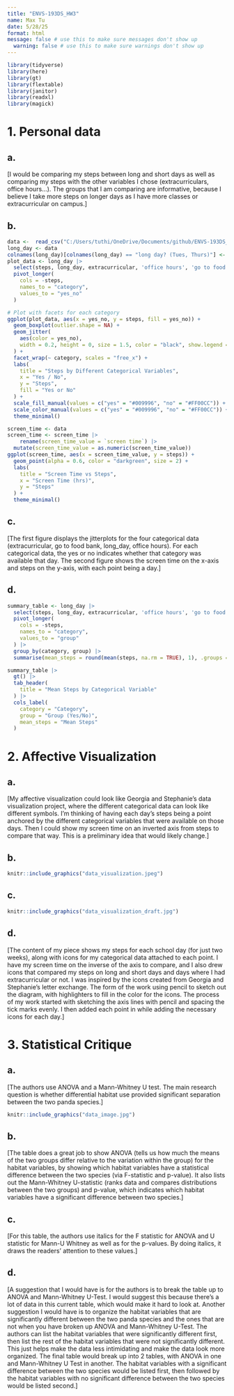 ```yaml
---
title: "ENVS-193DS_HW3"
name: Max Tu
date: 5/28/25
format: html
message: false # use this to make sure messages don't show up
  warning: false # use this to make sure warnings don't show up
---
```


```r
library(tidyverse)
library(here)
library(gt)
library(flextable)
library(janitor)
library(readxl)
library(magick)
```

# 1. Personal data

## a. 

[I would be comparing my steps between long and short days as well as comparing my steps with the other variables I chose (extracurriculars, office hours...). The groups that I am comparing are informative, because I believe I take more steps on longer days as I have more classes or extracurricular on campus.]

## b.

```r
data <-  read_csv("C:/Users/tuthi/OneDrive/Documents/github/ENVS-193DS_homework-03/data/data_collection.csv")
long_day <- data 
colnames(long_day)[colnames(long_day) == "long day? (Tues, Thurs)"] <- "long_day"
plot_data <- long_day |>
  select(steps, long_day, extracurricular, 'office hours', 'go to food bank') |>
  pivot_longer(
    cols = -steps,
    names_to = "category",
    values_to = "yes_no"
  )

# Plot with facets for each category
ggplot(plot_data, aes(x = yes_no, y = steps, fill = yes_no)) +
  geom_boxplot(outlier.shape = NA) +
  geom_jitter(
    aes(color = yes_no),
    width = 0.2, height = 0, size = 1.5, color = "black", show.legend = FALSE
  ) +
  facet_wrap(~ category, scales = "free_x") +
  labs(
    title = "Steps by Different Categorical Variables",
    x = "Yes / No",
    y = "Steps",
    fill = "Yes or No" 
  ) +
  scale_fill_manual(values = c("yes" = "#009996", "no" = "#FF00CC")) +
  scale_color_manual(values = c("yes" = "#009996", "no" = "#FF00CC")) +
  theme_minimal()

```

```r
screen_time <- data 
screen_time <- screen_time |>
    rename(screen_time_value = `screen time`) |>
  mutate(screen_time_value = as.numeric(screen_time_value))
ggplot(screen_time, aes(x = screen_time_value, y = steps)) +
  geom_point(alpha = 0.6, color = "darkgreen", size = 2) +
  labs(
    title = "Screen Time vs Steps",
    x = "Screen Time (hrs)",
    y = "Steps"
  ) +
  theme_minimal()
```

## c.

[The first figure displays the jitterplots for the four categorical data (extracurricular, go to food bank, long_day, office hours). For each categorical data, the yes or no indicates whether that category was available that day. The second figure shows the screen time on the x-axis and steps on the y-axis, with each point being a day.]

## d. 

```r
summary_table <- long_day |>
  select(steps, long_day, extracurricular, 'office hours', 'go to food bank') |>
  pivot_longer(
    cols = -steps,
    names_to = "category",
    values_to = "group"
  ) |>
  group_by(category, group) |>
  summarise(mean_steps = round(mean(steps, na.rm = TRUE), 1), .groups = "drop")

summary_table |> 
  gt() |>
  tab_header(
    title = "Mean Steps by Categorical Variable"
  ) |>
  cols_label(
    category = "Category",
    group = "Group (Yes/No)",
    mean_steps = "Mean Steps"
  )
```
# 2. Affective Visualization

## a. 

[My affective visualization could look like Georgia and Stephanie's data visualization project, where the different categorical data can look like different symbols. I'm thinking of having each day's steps being a point anchored by the different categorical variables that were available on those days. Then I could show my screen time on an inverted axis from steps to compare that way. This is a preliminary idea that would likely change.]

## b. 

```r
knitr::include_graphics("data_visualization.jpeg")
```

## c. 

```r
knitr::include_graphics("data_visualization_draft.jpg")
```

## d.

[The content of my piece shows my steps for each school day (for just two weeks), along with icons for my categorical data attached to each point. I have my screen time on the inverse of the axis to compare, and I also drew icons that compared my steps on long and short days and days where I had extracurricular or not. I was inspired by the icons created from Georgia and Stephanie's letter exchange. The form of the work using pencil to sketch out the diagram, with highlighters to fill in the color for the icons. The process of my work started with sketching the axis lines with pencil and spacing the tick marks evenly. I then added each point in while adding the necessary icons for each day.]

# 3. Statistical Critique

## a. 

[The authors use ANOVA and a Mann-Whitney U test. The main research question is whether differential habitat use provided significant separation between the two panda species.]

```r
knitr::include_graphics("data_image.jpg")
```

## b.

[The table does a great job to show ANOVA (tells us how much the means of the two groups differ relative to the variation within the group) for the habitat variables, by showing which habitat variables have a statistical difference between the two species (via F-statistic and p-value). It also lists out the Mann-Whitney U-statistic (ranks data and compares distributions between the two groups) and p-value, which indicates which habitat variables have a significant difference between two species.]

## c. 

[For this table, the authors use italics for the F statistic for ANOVA and U statistic for Mann-U Whitney as well as for the p-values. By doing italics, it draws the readers' attention to these values.]

## d.

[A suggestion that I would have is for the authors is to break the table up to ANOVA and Mann-Whitney U-Test. I would suggest this because there's a lot of data in this current table, which would make it hard to look at. Another suggestion I would have is to organize the habitat variables that are significantly different between the two panda species and the ones that are not when you have broken up ANOVA and Mann-Whitney U-Test. The authors can list the habitat variables that were significantly different first, then list the rest of the habitat variables that were not significantly different. This just helps make the data less intimidating and make the data look more organized. The final table would break up into 2 tables, with ANOVA in one and Mann-Whitney U Test in another. The habitat variables with a significant difference between the two species would be listed first, then followed by the habitat variables with no significant difference between the two species would be listed second.]